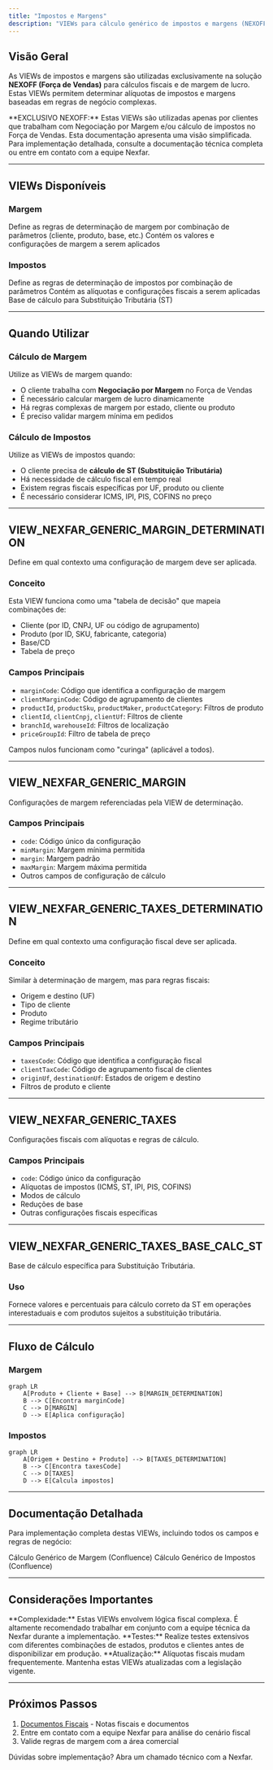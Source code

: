 ```yaml
---
title: "Impostos e Margens"
description: "VIEWs para cálculo genérico de impostos e margens (NEXOFF)"
---
```


## Visão Geral

As VIEWs de impostos e margens são utilizadas exclusivamente na solução **NEXOFF (Força de Vendas)** para cálculos fiscais e de margem de lucro. Estas VIEWs permitem determinar alíquotas de impostos e margens baseadas em regras de negócio complexas.

<Warning>
  **EXCLUSIVO NEXOFF:** Estas VIEWs são utilizadas apenas por clientes que trabalham com Negociação por Margem e/ou cálculo de impostos no Força de Vendas.
</Warning>

<Note>
  Esta documentação apresenta uma visão simplificada. Para implementação detalhada, consulte a documentação técnica completa ou entre em contato com a equipe Nexfar.
</Note>

---

## VIEWs Disponíveis

### Margem

<Card title="VIEW_NEXFAR_GENERIC_MARGIN_DETERMINATION" icon="chart-line">
  Define as regras de determinação de margem por combinação de parâmetros (cliente, produto, base, etc.)
</Card>

<Card title="VIEW_NEXFAR_GENERIC_MARGIN" icon="percent">
  Contém os valores e configurações de margem a serem aplicados
</Card>

### Impostos

<Card title="VIEW_NEXFAR_GENERIC_TAXES_DETERMINATION" icon="file-invoice-dollar">
  Define as regras de determinação de impostos por combinação de parâmetros
</Card>

<Card title="VIEW_NEXFAR_GENERIC_TAXES" icon="calculator">
  Contém as alíquotas e configurações fiscais a serem aplicadas
</Card>

<Card title="VIEW_NEXFAR_GENERIC_TAXES_BASE_CALC_ST" icon="coins">
  Base de cálculo para Substituição Tributária (ST)
</Card>

---

## Quando Utilizar

### Cálculo de Margem

Utilize as VIEWs de margem quando:

- O cliente trabalha com **Negociação por Margem** no Força de Vendas
- É necessário calcular margem de lucro dinamicamente
- Há regras complexas de margem por estado, cliente ou produto
- É preciso validar margem mínima em pedidos

### Cálculo de Impostos

Utilize as VIEWs de impostos quando:

- O cliente precisa de **cálculo de ST (Substituição Tributária)**
- Há necessidade de cálculo fiscal em tempo real
- Existem regras fiscais específicas por UF, produto ou cliente
- É necessário considerar ICMS, IPI, PIS, COFINS no preço

---

## VIEW_NEXFAR_GENERIC_MARGIN_DETERMINATION

Define em qual contexto uma configuração de margem deve ser aplicada.

### Conceito

Esta VIEW funciona como uma "tabela de decisão" que mapeia combinações de:
- Cliente (por ID, CNPJ, UF ou código de agrupamento)
- Produto (por ID, SKU, fabricante, categoria)
- Base/CD
- Tabela de preço

### Campos Principais

- `marginCode`: Código que identifica a configuração de margem
- `clientMarginCode`: Código de agrupamento de clientes
- `productId`, `productSku`, `productMaker`, `productCategory`: Filtros de produto
- `clientId`, `clientCnpj`, `clientUf`: Filtros de cliente
- `branchId`, `warehouseId`: Filtros de localização
- `priceGroupId`: Filtro de tabela de preço

<Info>
  Campos nulos funcionam como "curinga" (aplicável a todos).
</Info>

---

## VIEW_NEXFAR_GENERIC_MARGIN

Configurações de margem referenciadas pela VIEW de determinação.

### Campos Principais

- `code`: Código único da configuração
- `minMargin`: Margem mínima permitida
- `margin`: Margem padrão
- `maxMargin`: Margem máxima permitida
- Outros campos de configuração de cálculo

---

## VIEW_NEXFAR_GENERIC_TAXES_DETERMINATION

Define em qual contexto uma configuração fiscal deve ser aplicada.

### Conceito

Similar à determinação de margem, mas para regras fiscais:
- Origem e destino (UF)
- Tipo de cliente
- Produto
- Regime tributário

### Campos Principais

- `taxesCode`: Código que identifica a configuração fiscal
- `clientTaxCode`: Código de agrupamento fiscal de clientes
- `originUf`, `destinationUf`: Estados de origem e destino
- Filtros de produto e cliente

---

## VIEW_NEXFAR_GENERIC_TAXES

Configurações fiscais com alíquotas e regras de cálculo.

### Campos Principais

- `code`: Código único da configuração
- Alíquotas de impostos (ICMS, ST, IPI, PIS, COFINS)
- Modos de cálculo
- Reduções de base
- Outras configurações fiscais específicas

---

## VIEW_NEXFAR_GENERIC_TAXES_BASE_CALC_ST

Base de cálculo específica para Substituição Tributária.

### Uso

Fornece valores e percentuais para cálculo correto da ST em operações interestaduais e com produtos sujeitos a substituição tributária.

---

## Fluxo de Cálculo

### Margem

```mermaid
graph LR
    A[Produto + Cliente + Base] --> B[MARGIN_DETERMINATION]
    B --> C[Encontra marginCode]
    C --> D[MARGIN]
    D --> E[Aplica configuração]
```

### Impostos

```mermaid
graph LR
    A[Origem + Destino + Produto] --> B[TAXES_DETERMINATION]
    B --> C[Encontra taxesCode]
    C --> D[TAXES]
    D --> E[Calcula impostos]
```

---

## Documentação Detalhada

Para implementação completa destas VIEWs, incluindo todos os campos e regras de negócio:

<CardGroup cols={2}>
  <Card title="Documentação Margem" icon="book" href="https://nexfar.atlassian.net/wiki/spaces/OP/pages/1169424413">
    Cálculo Genérico de Margem (Confluence)
  </Card>

  <Card title="Documentação Taxes" icon="book" href="https://nexfar.atlassian.net/wiki/spaces/OP/pages/TAXES">
    Cálculo Genérico de Impostos (Confluence)
  </Card>
</CardGroup>

---

## Considerações Importantes

<Warning>
  **Complexidade:** Estas VIEWs envolvem lógica fiscal complexa. É altamente recomendado trabalhar em conjunto com a equipe técnica da Nexfar durante a implementação.
</Warning>

<Tip>
  **Testes:** Realize testes extensivos com diferentes combinações de estados, produtos e clientes antes de disponibilizar em produção.
</Tip>

<Note>
  **Atualização:** Alíquotas fiscais mudam frequentemente. Mantenha estas VIEWs atualizadas com a legislação vigente.
</Note>

---

## Próximos Passos

1. [Documentos Fiscais](/deployment/data-extraction/views/documentos-fiscais) - Notas fiscais e documentos
2. Entre em contato com a equipe Nexfar para análise do cenário fiscal
3. Valide regras de margem com a área comercial

<Note>
  Dúvidas sobre implementação? Abra um chamado técnico com a Nexfar.
</Note>
